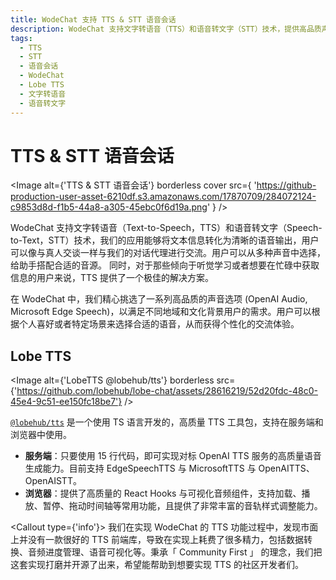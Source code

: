 ```yaml
---
title: WodeChat 支持 TTS & STT 语音会话
description: WodeChat 支持文字转语音（TTS）和语音转文字（STT）技术，提供高品质声音选项，个性化交流体验。了解更多关于 Lobe TTS 工具包。
tags:
  - TTS
  - STT
  - 语音会话
  - WodeChat
  - Lobe TTS
  - 文字转语音
  - 语音转文字
---
```


# TTS & STT 语音会话

<Image
  alt={'TTS & STT 语音会话'}
  borderless
  cover
  src={
  'https://github-production-user-asset-6210df.s3.amazonaws.com/17870709/284072124-c9853d8d-f1b5-44a8-a305-45ebc0f6d19a.png'
}
/>

WodeChat 支持文字转语音（Text-to-Speech，TTS）和语音转文字（Speech-to-Text，STT）技术，我们的应用能够将文本信息转化为清晰的语音输出，用户可以像与真人交谈一样与我们的对话代理进行交流。用户可以从多种声音中选择，给助手搭配合适的音源。 同时，对于那些倾向于听觉学习或者想要在忙碌中获取信息的用户来说，TTS 提供了一个极佳的解决方案。

在 WodeChat 中，我们精心挑选了一系列高品质的声音选项 (OpenAI Audio, Microsoft Edge Speech)，以满足不同地域和文化背景用户的需求。用户可以根据个人喜好或者特定场景来选择合适的语音，从而获得个性化的交流体验。

## Lobe TTS

<Image alt={'LobeTTS @lobehub/tts'} borderless src={'https://github.com/lobehub/lobe-chat/assets/28616219/52d20fdc-48c0-45e4-9c51-ee150fc18be7'} />

[`@lobehub/tts`](https://tts.lobehub.com) 是一个使用 TS 语言开发的，高质量 TTS 工具包，支持在服务端和浏览器中使用。

- **服务端**：只要使用 15 行代码，即可实现对标 OpenAI TTS 服务的高质量语音生成能力。目前支持 EdgeSpeechTTS 与 MicrosoftTTS 与 OpenAITTS、OpenAISTT。
- **浏览器**：提供了高质量的 React Hooks 与可视化音频组件，支持加载、播放、暂停、拖动时间轴等常用功能，且提供了非常丰富的音轨样式调整能力。

<Callout type={'info'}>
  我们在实现 WodeChat 的 TTS 功能过程中，发现市面上并没有一款很好的 TTS
  前端库，导致在实现上耗费了很多精力，包括数据转换、音频进度管理、语音可视化等。秉承「 Community
  First 」 的理念，我们把这套实现打磨并开源了出来，希望能帮助到想要实现 TTS 的社区开发者们。
</Callout>
